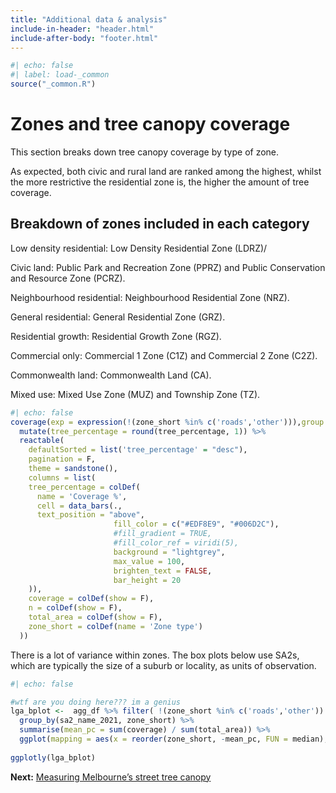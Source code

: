 ```yaml
---
title: "Additional data & analysis"
include-in-header: "header.html"
include-after-body: "footer.html"
---
```


```r
#| echo: false
#| label: load-_common
source("_common.R")
```

# Zones and tree canopy coverage

This section breaks down tree canopy coverage by type of zone.

As expected, both civic and rural land are ranked among the highest, whilst the more restrictive the residential zone is, the higher the amount of tree coverage. 

::: {.callout-tip collapse="true"}
# Breakdown of zones included in each category

Low density residential: Low Density Residential Zone (LDRZ)/

Civic land:  Public Park and Recreation Zone (PPRZ) and Public Conservation and Resource Zone (PCRZ).

Neighbourhood residential: Neighbourhood Residential Zone (NRZ).

General residential: General Residential Zone (GRZ).

Residential growth: Residential Growth Zone (RGZ).

Commercial only: Commercial 1 Zone (C1Z) and Commercial 2 Zone (C2Z).

Commonwealth land: Commonwealth Land (CA).

Mixed use: Mixed Use Zone (MUZ) and Township Zone (TZ).
:::


```r
#| echo: false
coverage(exp = expression(!(zone_short %in% c('roads','other'))),group = 'zone_short', df = agg_df) %>%
  mutate(tree_percentage = round(tree_percentage, 1)) %>%
  reactable(
    defaultSorted = list('tree_percentage' = "desc"),
    pagination = F,
    theme = sandstone(),
    columns = list(
    tree_percentage = colDef(
      name = 'Coverage %',
      cell = data_bars(.,
      text_position = "above",
                       fill_color = c("#EDF8E9", "#006D2C"),
                       #fill_gradient = TRUE,
                       #fill_color_ref = viridi(5),
                       background = "lightgrey",
                       max_value = 100,
                       brighten_text = FALSE,
                       bar_height = 20
    )),
    coverage = colDef(show = F),
    n = colDef(show = F),
    total_area = colDef(show = F),
    zone_short = colDef(name = 'Zone type')
  ))

```

There is a lot of variance within zones. The box plots below use SA2s, which are typically the size of a suburb or locality, as units of observation. 

```r
#| echo: false

#wtf are you doing here??? im a genius
lga_bplot <-  agg_df %>% filter( !(zone_short %in% c('roads','other')) ) %>%
  group_by(sa2_name_2021, zone_short) %>%
  summarise(mean_pc = sum(coverage) / sum(total_area)) %>%
  ggplot(mapping = aes(x = reorder(zone_short, -mean_pc, FUN = median), y = mean_pc, text = sa2_name_2021)) + geom_boxplot(color = "#006D2C") + xlab('Zone Type') + ylab(' Coverage (%) ') +  theme_minimal() + theme(axis.text.x = element_text(angle = 45)) 
  
ggplotly(lga_bplot)

```

**Next:** [Measuring Melbourne's street tree canopy](/model.html) 